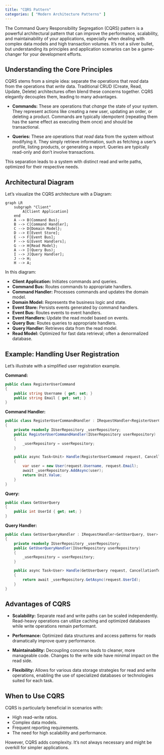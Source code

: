 ```yaml
---
title: "CQRS Pattern"
categories: [ "Modern Architecture Patterns" ]
---
```



The Command Query Responsibility Segregation (CQRS) pattern is a powerful architectural pattern that can improve the performance, scalability, and maintainability of your applications, especially when dealing with complex data models and high transaction volumes.  It's not a silver bullet, but understanding its principles and application scenarios can be a game-changer for your development efforts.

## Understanding the Core Principles

CQRS stems from a simple idea: separate the operations that *read* data from the operations that *write* data. Traditional CRUD (Create, Read, Update, Delete) architectures often blend these concerns together. CQRS elegantly decouples them, leading to many advantages.

* **Commands:** These are operations that *change* the state of your system.  They represent actions like creating a new user, updating an order, or deleting a product.  Commands are typically idempotent (repeating them has the same effect as executing them once) and should be transactional.

* **Queries:** These are operations that *read* data from the system without modifying it.  They simply retrieve information, such as fetching a user's profile, listing products, or generating a report. Queries are typically read-only and don't involve transactions.

This separation leads to a system with distinct read and write paths, optimized for their respective needs.


## Architectural Diagram

Let's visualize the CQRS architecture with a Diagram:

```mermaid
graph LR
    subgraph "Client"
        A[Client Application]
    end
    A --> B(Command Bus);
    B --> C[Command Handler];
    C --> D{Domain Model};
    D --> E[Event Store];
    E --> F[Event Bus];
    F --> G[Event Handlers];
    G --> H{Read Model};
    A --> I(Query Bus);
    I --> J[Query Handler];
    J --> H;
    H --> A;
```

In this diagram:

* **Client Application:** Initiates commands and queries.
* **Command Bus:**  Routes commands to appropriate handlers.
* **Command Handler:** Processes commands and updates the domain model.
* **Domain Model:** Represents the business logic and state.
* **Event Store:**  Persists events generated by command handlers.
* **Event Bus:** Routes events to event handlers.
* **Event Handlers:** Update the read model based on events.
* **Query Bus:** Routes queries to appropriate handlers.
* **Query Handler:** Retrieves data from the read model.
* **Read Model:** Optimized for fast data retrieval; often a denormalized database.


## Example: Handling User Registration

Let's illustrate with a simplified user registration example.

**Command:**

```csharp
public class RegisterUserCommand
{
    public string Username { get; set; }
    public string Email { get; set; }
}
```

**Command Handler:**

```csharp
public class RegisterUserCommandHandler : IRequestHandler<RegisterUserCommand>
{
    private readonly IUserRepository _userRepository;
    public RegisterUserCommandHandler(IUserRepository userRepository)
    {
        _userRepository = userRepository;
    }

    public async Task<Unit> Handle(RegisterUserCommand request, CancellationToken cancellationToken)
    {
        var user = new User(request.Username, request.Email);
        await _userRepository.AddAsync(user);
        return Unit.Value;
    }
}
```

**Query:**

```csharp
public class GetUserQuery
{
    public int UserId { get; set; }
}
```

**Query Handler:**

```csharp
public class GetUserQueryHandler : IRequestHandler<GetUserQuery, User>
{
    private readonly IUserRepository _userRepository;
    public GetUserQueryHandler(IUserRepository userRepository)
    {
        _userRepository = userRepository;
    }

    public async Task<User> Handle(GetUserQuery request, CancellationToken cancellationToken)
    {
        return await _userRepository.GetAsync(request.UserId);
    }
}
```


## Advantages of CQRS

* **Scalability:**  Separate read and write paths can be scaled independently.  Read-heavy operations can utilize caching and optimized databases while write operations remain performant.

* **Performance:** Optimized data structures and access patterns for reads dramatically improve query performance.

* **Maintainability:**  Decoupling concerns leads to cleaner, more manageable code. Changes to the write side have minimal impact on the read side.

* **Flexibility:**  Allows for various data storage strategies for read and write operations, enabling the use of specialized databases or technologies suited for each task.


## When to Use CQRS

CQRS is particularly beneficial in scenarios with:

* High read-write ratios.
* Complex data models.
* Frequent reporting requirements.
* The need for high scalability and performance.

However, CQRS adds complexity. It's not always necessary and might be overkill for simpler applications.





